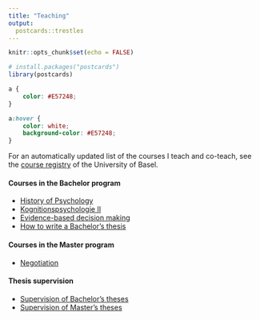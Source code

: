 ```yaml
---
title: "Teaching"
output:
  postcards::trestles
---
```


```r
knitr::opts_chunk$set(echo = FALSE)

# install.packages("postcards")
library(postcards)
```

```css
a {
    color: #E57248;
}

a:hover {
    color: white;
    background-color: #E57248;
}
```

For an automatically updated list of the courses I teach and co-teach, see the [course registry](https://vorlesungsverzeichnis.unibas.ch/de/home?keyword=Tisdall) of the University of Basel.\


#### Courses in the Bachelor program

* [History of Psychology](https://matarui.github.io/HISTPSY_HS24/)\
* [Kognitionspsychologie II](https://matarui.github.io/kogpsy/)\
* [Evidence-based decision making](https://matarui.github.io/ebdm/)\
* [How to write a Bachelor's thesis](https://matarui.github.io/BSc_thesis/)\

#### Courses in the Master program

* [Negotiation](negotiation.html)\

#### Thesis supervision

* [Supervision of Bachelor's theses](bsc_thesis.html)\
* [Supervision of Master's theses](msc_thesis.html)




